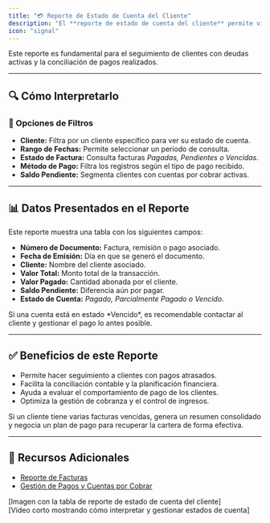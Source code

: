 ```yaml
---
title: "💳 Reporte de Estado de Cuenta del Cliente"
description: "El **reporte de estado de cuenta del cliente** permite visualizar los saldos pendientes, pagos realizados y facturas asociadas a cada cliente, facilitando la gestión de cuentas por cobrar."
icon: "signal"
---
```


<Info>
Este reporte es fundamental para el seguimiento de clientes con deudas activas y la conciliación de pagos realizados.
</Info>

---

## 🔍 Cómo Interpretarlo  

### 🔹 Opciones de Filtros  

- **Cliente:** Filtra por un cliente específico para ver su estado de cuenta.  
- **Rango de Fechas:** Permite seleccionar un período de consulta.  
- **Estado de Factura:** Consulta facturas *Pagadas, Pendientes o Vencidas*.  
- **Método de Pago:** Filtra los registros según el tipo de pago recibido.  
- **Saldo Pendiente:** Segmenta clientes con cuentas por cobrar activas.  

---

## 📊 Datos Presentados en el Reporte  

Este reporte muestra una tabla con los siguientes campos:

- **Número de Documento:** Factura, remisión o pago asociado.  
- **Fecha de Emisión:** Día en que se generó el documento.  
- **Cliente:** Nombre del cliente asociado.  
- **Valor Total:** Monto total de la transacción.  
- **Valor Pagado:** Cantidad abonada por el cliente.  
- **Saldo Pendiente:** Diferencia aún por pagar.  
- **Estado de Cuenta:** *Pagado, Parcialmente Pagado o Vencido*.  

<Check>
Si una cuenta está en estado *Vencido*, es recomendable contactar al cliente y gestionar el pago lo antes posible.
</Check>

---

## ✅ Beneficios de este Reporte  

- Permite hacer seguimiento a clientes con pagos atrasados.  
- Facilita la conciliación contable y la planificación financiera.  
- Ayuda a evaluar el comportamiento de pago de los clientes.  
- Optimiza la gestión de cobranza y el control de ingresos.  

<Tip>
Si un cliente tiene varias facturas vencidas, genera un resumen consolidado y negocia un plan de pago para recuperar la cartera de forma efectiva.
</Tip>

---

## 🔗 Recursos Adicionales  

- [Reporte de Facturas](https://ayuda.gestoru.com/reportes/reportes-ventas/facturas)  
- [Gestión de Pagos y Cuentas por Cobrar](https://ayuda.gestoru.com/reportes/reportes-administrativos/cuentas-cobrar)  

[Imagen con la tabla de reporte de estado de cuenta del cliente]  
[Video corto mostrando cómo interpretar y gestionar estados de cuenta]  
